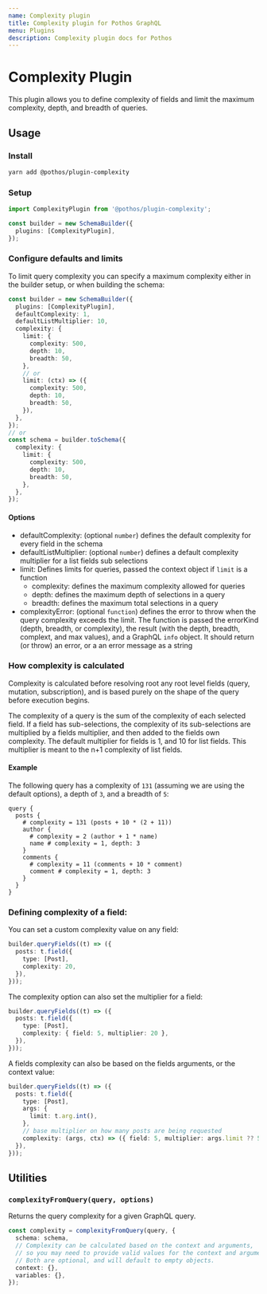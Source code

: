 ```yaml
---
name: Complexity plugin
title: Complexity plugin for Pothos GraphQL
menu: Plugins
description: Complexity plugin docs for Pothos
---
```





# Complexity Plugin

This plugin allows you to define complexity of fields and limit the maximum complexity, depth, and
breadth of queries.

## Usage

### Install

```bash
yarn add @pothos/plugin-complexity
```

### Setup

```typescript
import ComplexityPlugin from '@pothos/plugin-complexity';

const builder = new SchemaBuilder({
  plugins: [ComplexityPlugin],
});
```

### Configure defaults and limits

To limit query complexity you can specify a maximum complexity either in the builder setup, or when
building the schema:

```typescript
const builder = new SchemaBuilder({
  plugins: [ComplexityPlugin],
  defaultComplexity: 1,
  defaultListMultiplier: 10,
  complexity: {
    limit: {
      complexity: 500,
      depth: 10,
      breadth: 50,
    },
    // or
    limit: (ctx) => ({
      complexity: 500,
      depth: 10,
      breadth: 50,
    }),
  },
});
// or
const schema = builder.toSchema({
  complexity: {
    limit: {
      complexity: 500,
      depth: 10,
      breadth: 50,
    },
  },
});
```

#### Options

- defaultComplexity: (optional `number`) defines the default complexity for every field in the
  schema
- defaultListMultiplier: (optional `number`) defines a default complexity multiplier for a list
  fields sub selections
- limit: Defines limits for queries, passed the context object if `limit` is a function
  - complexity: defines the maximum complexity allowed for queries
  - depth: defines the maximum depth of selections in a query
  - breadth: defines the maximum total selections in a query
- complexityError: (optional `function`) defines the error to throw when the query complexity
  exceeds the limit. The function is passed the errorKind (depth, breadth, or complexity), the
  result (with the depth, breadth, complext, and max values), and a GraphQL `info` object. It should
  return (or throw) an error, or a an error message as a string

### How complexity is calculated

Complexity is calculated before resolving root any root level fields (query, mutation,
subscription), and is based purely on the shape of the query before execution begins.

The complexity of a query is the sum of the complexity of each selected field. If a field has
sub-selections, the complexity of its sub-selections are multiplied by a fields multiplier, and then
added to the fields own complexity. The default multiplier for fields is 1, and 10 for list fields.
This multiplier is meant to the n+1 complexity of list fields.

#### Example

The following query has a complexity of `131` (assuming we are using the default options), a depth
of `3`, and a breadth of `5`:

```gql
query {
  posts {
    # complexity = 131 (posts + 10 * (2 + 11))
    author {
      # complexity = 2 (author + 1 * name)
      name # complexity = 1, depth: 3
    }
    comments {
      # complexity = 11 (comments + 10 * comment)
      comment # complexity = 1, depth: 3
    }
  }
}
```

### Defining complexity of a field:

You can set a custom complexity value on any field:

```typescript
builder.queryFields((t) => ({
  posts: t.field({
    type: [Post],
    complexity: 20,
  }),
}));
```

The complexity option can also set the multiplier for a field:

```typescript
builder.queryFields((t) => ({
  posts: t.field({
    type: [Post],
    complexity: { field: 5, multiplier: 20 },
  }),
}));
```

A fields complexity can also be based on the fields arguments, or the context value:

```typescript
builder.queryFields((t) => ({
  posts: t.field({
    type: [Post],
    args: {
      limit: t.arg.int(),
    },
    // base multiplier on how many posts are being requested
    complexity: (args, ctx) => ({ field: 5, multiplier: args.limit ?? 5 }),
  }),
}));
```

## Utilities

### `complexityFromQuery(query, options)`

Returns the query complexity for a given GraphQL query.

```typescript
const complexity = complexityFromQuery(query, {
  schema: schema,
  // Complexity can be calculated based on the context and arguments,
  // so you may need to provide valid values for the context and arguments.
  // Both are optional, and will default to empty objects.
  context: {},
  variables: {},
});
```
